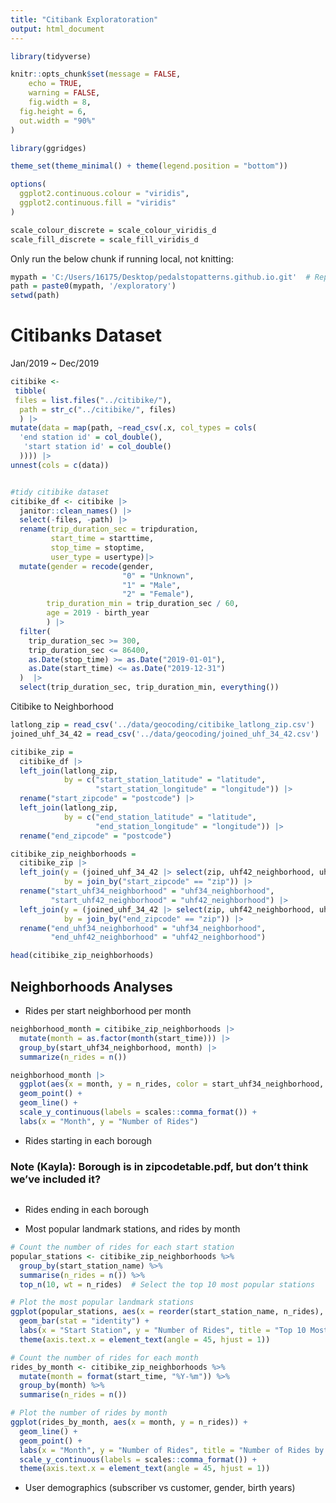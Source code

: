 ```yaml
---
title: "Citibank Exploratoration"
output: html_document
---
```


```r
library(tidyverse)

knitr::opts_chunk$set(message = FALSE,
	echo = TRUE,
	warning = FALSE,
	fig.width = 8, 
  fig.height = 6,
  out.width = "90%"
)

library(ggridges)

theme_set(theme_minimal() + theme(legend.position = "bottom"))

options(
  ggplot2.continuous.colour = "viridis",
  ggplot2.continuous.fill = "viridis"
)

scale_colour_discrete = scale_colour_viridis_d
scale_fill_discrete = scale_fill_viridis_d
```

Only run the below chunk if running local, not knitting: 
```r
mypath = 'C:/Users/16175/Desktop/pedalstopatterns.github.io.git'  # Replace with your actual path
path = paste0(mypath, '/exploratory')
setwd(path)
```


# Citibanks Dataset
Jan/2019 ~ Dec/2019
```r
citibike <- 
 tibble(
 files = list.files("../citibike/"),
  path = str_c("../citibike/", files)
  ) |>
mutate(data = map(path, ~read_csv(.x, col_types = cols(
  'end station id' = col_double(),
   'start station id' = col_double()
  )))) |>
unnest(cols = c(data))


#tidy citibike dataset
citibike_df <- citibike |>
  janitor::clean_names() |>
  select(-files, -path) |>
  rename(trip_duration_sec = tripduration,
         start_time = starttime,
         stop_time = stoptime,
         user_type = usertype)|>
  mutate(gender = recode(gender,
                         "0" = "Unknown",
                         "1" = "Male",
                         "2" = "Female"),
        trip_duration_min = trip_duration_sec / 60,
        age = 2019 - birth_year
        ) |>
  filter(
    trip_duration_sec >= 300,
    trip_duration_sec <= 86400,
    as.Date(stop_time) >= as.Date("2019-01-01"),
    as.Date(start_time) <= as.Date("2019-12-31")
  )  |>
  select(trip_duration_sec, trip_duration_min, everything())
```


Citibike to Neighborhood

```r
latlong_zip = read_csv('../data/geocoding/citibike_latlong_zip.csv')
joined_uhf_34_42 = read_csv('../data/geocoding/joined_uhf_34_42.csv')

citibike_zip =
  citibike_df |>
  left_join(latlong_zip, 
            by = c("start_station_latitude" = "latitude",
                   "start_station_longitude" = "longitude")) |>
  rename("start_zipcode" = "postcode") |>
  left_join(latlong_zip, 
            by = c("end_station_latitude" = "latitude",
                   "end_station_longitude" = "longitude")) |>
  rename("end_zipcode" = "postcode") 

citibike_zip_neighborhoods =
  citibike_zip |>
  left_join(y = (joined_uhf_34_42 |> select(zip, uhf42_neighborhood, uhf34_neighborhood)),
            by = join_by("start_zipcode" == "zip")) |> 
  rename("start_uhf34_neighborhood" = "uhf34_neighborhood",
         "start_uhf42_neighborhood" = "uhf42_neighborhood") |> 
  left_join(y = (joined_uhf_34_42 |> select(zip, uhf42_neighborhood, uhf34_neighborhood)),
            by = join_by("end_zipcode" == "zip")) |> 
  rename("end_uhf34_neighborhood" = "uhf34_neighborhood",
         "end_uhf42_neighborhood" = "uhf42_neighborhood")

head(citibike_zip_neighborhoods)
```

## Neighborhoods Analyses

* Rides per start neighborhood per month
```r
neighborhood_month = citibike_zip_neighborhoods |>
  mutate(month = as.factor(month(start_time))) |>
  group_by(start_uhf34_neighborhood, month) |>
  summarize(n_rides = n())

neighborhood_month |> 
  ggplot(aes(x = month, y = n_rides, color = start_uhf34_neighborhood, group = start_uhf34_neighborhood)) +
  geom_point() +
  geom_line() +
  scale_y_continuous(labels = scales::comma_format()) +
  labs(x = "Month", y = "Number of Rides")
```


* Rides starting in each borough 

### Note (Kayla): Borough is in zipcodetable.pdf, but don't think we've included it? 
```r


```


* Rides ending in each borough

* Most popular landmark stations, and rides by month
```r
# Count the number of rides for each start station
popular_stations <- citibike_zip_neighborhoods %>%
  group_by(start_station_name) %>%
  summarise(n_rides = n()) %>%
  top_n(10, wt = n_rides)  # Select the top 10 most popular stations

# Plot the most popular landmark stations
ggplot(popular_stations, aes(x = reorder(start_station_name, n_rides), y = n_rides)) +
  geom_bar(stat = "identity") +
  labs(x = "Start Station", y = "Number of Rides", title = "Top 10 Most Popular Landmark Stations") +
  theme(axis.text.x = element_text(angle = 45, hjust = 1))

# Count the number of rides for each month
rides_by_month <- citibike_zip_neighborhoods %>%
  mutate(month = format(start_time, "%Y-%m")) %>%
  group_by(month) %>%
  summarise(n_rides = n())

# Plot the number of rides by month
ggplot(rides_by_month, aes(x = month, y = n_rides)) +
  geom_line() +
  geom_point() +
  labs(x = "Month", y = "Number of Rides", title = "Number of Rides by Month") +
  scale_y_continuous(labels = scales::comma_format()) +
  theme(axis.text.x = element_text(angle = 45, hjust = 1))
```

* User demographics (subscriber vs customer, gender, birth years)